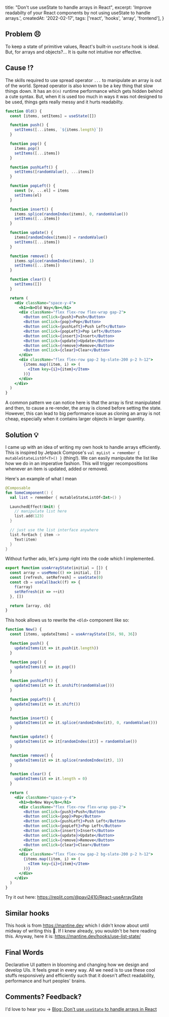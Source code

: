 
  title: "Don't use useState to handle arrays in React",
  excerpt: 'Improve readabilty of your React components by not using useState to handle arrays.',
  createdAt: '2022-02-17',
  tags: ['react', 'hooks', 'array', 'frontend'],
}

## Problem 😣

To keep a state of primitive values, React's built-in `useState` hook is ideal. But, for arrays and objects?... It is quite not intuitive nor effective. 

## Cause ⁉️

The skills required to use spread operator `...` to manipulate an array is out of the world. Spread operator is also known to be a key thing that slow things down. It has an `O(n)` runtime performance which gets hidden behind a cute syntax. But, when it is used too much in ways it was not designed to be used, things gets really messy and it hurts readabilty.

```jsx
function Old() {
  const [items, setItems] = useState([])

  function push() {
    setItems([...items, `${items.length}`])
  }

  function pop() {
    items.pop()
    setItems([...items])
  }

  function pushLeft() {
    setItems([randomValue(), ...items])
  }

  function popLeft() {
    const [v, ...el] = items
    setItems(el)
  }

  function insert() {
    items.splice(randomIndex(items), 0, randomValue())
    setItems([...items])
  }

  function update() {
    items[randomIndex(items)] = randomValue()
    setItems([...items])
  }

  function remove() {
    items.splice(randomIndex(items), 1)
    setItems([...items])
  }

  function clear() {
    setItems([])
  }

  return (
    <div className="space-y-4">
      <h1><b>Old Way</b></h1>
      <div className="flex flex-row flex-wrap gap-2">
        <Button onClick={push}>Push</Button>
        <Button onClick={pop}>Pop</Button>
        <Button onClick={pushLeft}>Push Left</Button>
        <Button onClick={popLeft}>Pop Left</Button>
        <Button onClick={insert}>Insert</Button>
        <Button onClick={update}>Update</Button>
        <Button onClick={remove}>Remove</Button>
        <Button onClick={clear}>Clear</Button>
      </div>
      <div className="flex flex-row gap-2 bg-slate-200 p-2 h-12">
        {items.map((item, i) => (
          <Item key={i}>{item}</Item>
        ))}
      </div>
    </div>
  )
}
```

A common pattern we can notice here is that the array is first manipulated and then, to cause a re-render, the array is cloned before setting the state. However, this can lead to big performance issue as cloning an array is not cheap, especially when it contains larger objects in larger quantity.

## Solution 💡

I came up with an idea of writing my own hook to handle arrays efficiently. This is inspired by Jetpack Compose's `val myList = remember { mutableStateListOf<T>() }` (thing!). We can easily manipulate the list like how we do in an imperative fashion. This will trigger recompositions whenever an item is updated, added or removed.

Here's an example of what I mean

```kt
@Composable
fun SomeComponent() {
  val list = remember { mutableStateListOf<Int>() }

  LaunchedEffect(Unit) {
    // manipulate list here
    list.add(123)
  }

  // just use the list interface anywhere
  list.forEach { item ->
    Text(item)
  }
}
```

Without further ado, let's jump right into the code which I implemented.

```jsx
export function useArrayState(initial = []) {
  const array = useMemo(() => initial, [])
  const [refresh, setRefresh] = useState(0)
  const cb = useCallback((f) => {
    f(array)
    setRefresh(it => ++it)
  }, [])

  return [array, cb]
}
```

This hook allows us to rewrite the `<Old>` component like so:
```jsx
function New() {
  const [items, updateItems] = useArrayState([56, 98, 36])

  function push() {
    updateItems(it => it.push(it.length))
  }

  function pop() {
    updateItems(it => it.pop())
  }

  function pushLeft() {
    updateItems(it => it.unshift(randomValue()))
  }

  function popLeft() {
    updateItems(it => it.shift())
  }

  function insert() {
    updateItems(it => it.splice(randomIndex(it), 0, randomValue()))
  }

  function update() {
    updateItems(it => it[randomIndex(it)] = randomValue())
  }

  function remove() {
    updateItems(it => it.splice(randomIndex(it), 1))
  }

  function clear() {
    updateItems(it => it.length = 0)
  }

  return (
    <div className="space-y-4">
      <h1><b>New Way</b></h1>
      <div className="flex flex-row flex-wrap gap-2">
        <Button onClick={push}>Push</Button>
        <Button onClick={pop}>Pop</Button>
        <Button onClick={pushLeft}>Push Left</Button>
        <Button onClick={popLeft}>Pop Left</Button>
        <Button onClick={insert}>Insert</Button>
        <Button onClick={update}>Update</Button>
        <Button onClick={remove}>Remove</Button>
        <Button onClick={clear}>Clear</Button>
      </div>
      <div className="flex flex-row gap-2 bg-slate-200 p-2 h-12">
        {items.map((item, i) => (
          <Item key={i}>{item}</Item>
        ))}
      </div>
    </div>
  )
}
```

Try it out here: https://replit.com/@pavi2410/React-useArrayState

## Similar hooks

This hook is from https://mantine.dev which I didn't know about until midway of writing this 🥲. If I knew already, you wouldn't be here reading this. Anyway, here it is: https://mantine.dev/hooks/use-list-state/

## Final Words

Declarative UI pattern in blooming and changing how we design and develop UIs. It feels great in every way. All we need is to use these cool stuffs responsively and efficiently such that it doesn't affect readability, performance and hurt peoples' brains.

## Comments? Feedback?

I'd love to hear you -> [Blog: Don't use `useState` to handle arrays in React](https://github.com/pavi2410/website/issues/5)
